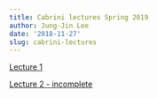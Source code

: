 ```yaml
---
title: Cabrini lectures Spring 2019
author: Jung-Jin Lee
date: '2018-11-27'
slug: cabrini-lectures
---
```


[Lecture 1](/Cabrini_lectures/Cabrini_2019_Lecture_1.html)

[Lecture 2 - incomplete](/Cabrini_lectures/Cabrini_2019_Lecture_2.html)